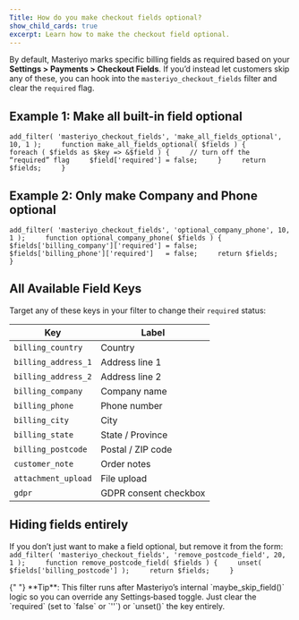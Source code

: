 ```yaml
---
Title: How do you make checkout fields optional?
show_child_cards: true
excerpt: Learn how to make the checkout field optional. 
---
```


By default, Masteriyo marks specific billing fields as required based on your **Settings > Payments > Checkout Fields**. If you’d instead let customers skip any of these, you can hook into the `masteriyo_checkout_fields` filter and clear the `required` flag.

## Example 1: Make **all** built-in field optional  

`add_filter( 'masteriyo_checkout_fields', 'make_all_fields_optional', 10, 1 );    
function make_all_fields_optional( $fields ) {    
    foreach ( $fields as $key => &$field ) {    
        // turn off the “required” flag    
        $field['required'] = false;    
    }    
    return $fields;    
}`

## Example 2: Only make **Company** and **Phone** optional  

`add_filter( 'masteriyo_checkout_fields', 'optional_company_phone', 10, 1 );    
function optional_company_phone( $fields ) {    
    $fields['billing_company']['required'] = false;    
    $fields['billing_phone']['required']   = false;    
    return $fields;    
}`    

## All Available Field Keys
Target any of these keys in your filter to change their `required` status:

| **Key** | **Label**                                                                 | 
|----------------|---------------------------------------------------------------------------|
| `billing_country` | Country  | 
| `billing_address_1`    | Address line 1 | 
| `billing_address_2`    | Address line 2 | 
| `billing_company` | Company name | 
| `billing_phone`  | Phone number|
| `billing_city` | City | 
| `billing_state` | State / Province      |
| `billing_postcode` |Postal / ZIP code |    
| `customer_note` | Order notes |  
| `attachment_upload` | File upload |  
| `gdpr` | GDPR consent checkbox |  

## Hiding fields entirely

If you don’t just want to make a field optional, but remove it from the form:  
`add_filter( 'masteriyo_checkout_fields', 'remove_postcode_field', 20, 1 );    
function remove_postcode_field( $fields ) {    
    unset( $fields['billing_postcode'] );    
    return $fields;    
}`    

<Callout>
  {" "}
**Tip**: This filter runs after Masteriyo’s internal `maybe_skip_field()` logic so you can override any Settings‑based toggle. Just clear the `required` (set to `false` or `''`) or `unset()` the key entirely.
</Callout>

